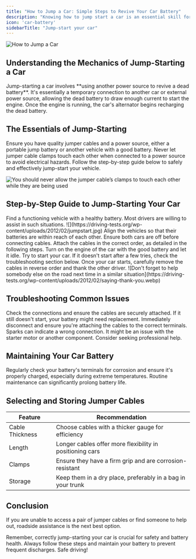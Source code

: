 ```yaml
---
title: "How to Jump a Car: Simple Steps to Revive Your Car Battery"
description: "Knowing how to jump start a car is an essential skill for every driver."
icon: 'car-battery'
sidebarTitle: "Jump-start your car"
---
```


![How to Jump a Car](https://driving-tests.org/wp-content/uploads/2012/02/jumper-cables-3.jpg)

## Understanding the Mechanics of Jump-Starting a Car

<Info>
Jump-starting a car involves **using another power source to revive a dead battery**. It's essentially a temporary connection to another car or external power source, allowing the dead battery to draw enough current to start the engine. Once the engine is running, the car's alternator begins recharging the dead battery.
</Info>

## The Essentials of Jump-Starting

<Tabs>
  <Tab title="Preparation">
    Ensure you have quality jumper cables and a power source, either a portable jump battery or another vehicle with a good battery.
  </Tab>
  <Tab title="Safety">
    Never let jumper cable clamps touch each other when connected to a power source to avoid electrical hazards.
  </Tab>
  <Tab title="Process">
    Follow the step-by-step guide below to safely and effectively jump-start your vehicle.
  </Tab>
</Tabs>

![You should never allow the jumper cable’s clamps to touch each other while they are being used](https://driving-tests.org/wp-content/uploads/2017/07/jumper-cables.jpg)

## Step-by-Step Guide to Jump-Starting Your Car

<Steps>
  <Step title="Locate a Car with a Good Battery">
    Find a functioning vehicle with a healthy battery. Most drivers are willing to assist in such situations.
    ![](https://driving-tests.org/wp-content/uploads/2012/02/jumpstart.jpg)
  </Step>
  <Step title="Position the Vehicles">
    Align the vehicles so that their batteries are within reach of each other. Ensure both cars are off before connecting cables.
  </Step>
  <Step title="Connect the Jumper Cables">
    Attach the cables in the correct order, as detailed in the following steps.
  </Step>
  <Step title="Start the Donor Car">
    Turn on the engine of the car with the good battery and let it idle.
  </Step>
  <Step title="Attempt to Start Your Engine">
    Try to start your car. If it doesn't start after a few tries, check the troubleshooting section below.
  </Step>
  <Step title="Remove the Cables and Thank the Helper">
    Once your car starts, carefully remove the cables in reverse order and thank the other driver.
    ![Don't forget to help somebody else on the road next time in a similar situation](https://driving-tests.org/wp-content/uploads/2012/02/saying-thank-you.webp)
  </Step>
</Steps>

## Troubleshooting Common Issues

<AccordionGroup>
  <Accordion title="Car Doesn't Start After Several Attempts">
    Check the connections and ensure the cables are securely attached. If it still doesn't start, your battery might need replacement.
  </Accordion>
  <Accordion title="Sparks When Connecting Cables">
    Immediately disconnect and ensure you're attaching the cables to the correct terminals. Sparks can indicate a wrong connection.
  </Accordion>
  <Accordion title="Battery Seems Fine But Car Won't Start">
    It might be an issue with the starter motor or another component. Consider seeking professional help.
  </Accordion>
</AccordionGroup>

## Maintaining Your Car Battery

<Tip>
Regularly check your battery's terminals for corrosion and ensure it's properly charged, especially during extreme temperatures. Routine maintenance can significantly prolong battery life.
</Tip>

## Selecting and Storing Jumper Cables

  | Feature          | Recommendation                                  |
  |------------------|-------------------------------------------------|
  | Cable Thickness  | Choose cables with a thicker gauge for efficiency |
  | Length           | Longer cables offer more flexibility in positioning cars |
  | Clamps           | Ensure they have a firm grip and are corrosion-resistant |
  | Storage          | Keep them in a dry place, preferably in a bag in your trunk |


## Conclusion
If you are unable to access a pair of jumper cables or find someone to help out, roadside assistance is the next best option.

Remember, correctly jump-starting your car is crucial for safety and battery health. Always follow these steps and maintain your battery to prevent frequent discharges. Safe driving!
